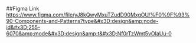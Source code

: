 ##Figma Link
https://www.figma.com/file/yJ8kQwyMxuTZudD90MxgOU/%F0%9F%93%90-Components-and-Patterns?type&#x3D;design&amp;node-id&#x3D;255-6070&amp;mode&#x3D;design&amp;t&#x3D;Nf0rTzWmt5vOIaUu-0
